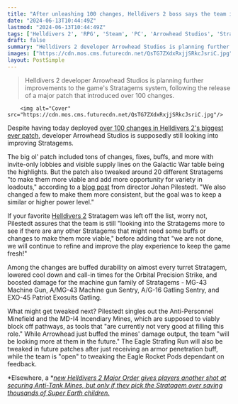 ```yaml
---
title: "After unleashing 100 changes, Helldivers 2 boss says the team is still looking into more Stratagem improvements: 'We are not done'"
date: "2024-06-13T10:44:49Z"
lastmod: "2024-06-13T10:44:49Z"
tags: ['Helldivers 2', 'RPG', 'Steam', 'PC', 'Arrowhead Studios', 'Stratagems', 'Third Person Shooter', 'Patch']
draft: false
summary: "Helldivers 2 developer Arrowhead Studios is planning further improvements to the game's Stratagems system, following the release of a major patch that introduced over 100 changes."
images: ["https://cdn.mos.cms.futurecdn.net/QsTG7ZXdxRxjjSRkcJsriC.jpg"]
layout: PostSimple
---
```

> Helldivers 2 developer Arrowhead Studios is planning further improvements to the game's Stratagems system, following the release of a major patch that introduced over 100 changes.


        <img alt="Cover" src="https://cdn.mos.cms.futurecdn.net/QsTG7ZXdxRxjjSRkcJsriC.jpg"/>
        
Despite having today deployed [over 100 changes in Helldivers 2's biggest ever patch](https://www.gamesradar.com/games/third-person-shooter/helldivers-2s-new-patch-goes-weapons-free-on-buffing-and-nerfing-stratagems-plus-improving-the-galactic-war-table-with-new-supply-lines/), developer Arrowhead Studios is supposedly still looking into improving Stratagems. 

The big ol' patch included tons of changes, fixes, buffs, and more with invite-only lobbies and visible supply lines on the Galactic War table being the highlights. But the patch also tweaked around 20 different Stratagems "to make them more viable and add more opportunity for variety in loadouts," according to a [blog post](https://store.steampowered.com/news/app/553850/view/5998312279129319530?l=english) from director Johan Pilestedt. "We also changed a few to make them more consistent, but the goal was to keep a similar or higher power level."

If your favorite [Helldivers 2](https://www.gamesradar.com/helldivers-2-guide/) Stratagem was left off the list, worry not, Pilestedt assures that the team is still "looking into the Stratagems more to see if there are any other Stratagems that might need some buffs or changes to make them more viable," before adding that "we are not done, we will continue to refine and improve the play experience to keep the game fresh!"

Among the changes are buffed durability on almost every turret Stratagem, lowered cool down and call-in times for the Orbital Precision Strike, and boosted damage for the machine gun family of Stratagems - MG-43 Machine Gun, A/MG-43 Machine gun Sentry, A/G-16 Gatling Sentry, and EXO-45 Patriot Exosuits Gatling.

What might get tweaked next? Pilestedt singles out the Anti-Personnel Minefield and the MD-I4 Incendiary Mines, which are supposed to viably block off pathways, as tools that "are currently not very good at filling this role." While Arrowhead just buffed the mines' damage output, the team "will be looking more at them in the future." The Eagle Strafing Run will also be tweaked in future patches after just receiving an armor penetration buff, while the team is "open" to tweaking the Eagle Rocket Pods dependant on feedback.

*Elsewhere, a *[<em>new Helldivers 2 Major Order gives players another shot at securing Anti-Tank Mines, but only if they pick the Stratagem over saving thousands of Super Earth children.</em>](https://www.gamesradar.com/games/third-person-shooter/new-helldivers-2-major-order-gives-players-another-shot-at-securing-anti-tank-mines-but-only-if-they-pick-the-stratagem-over-saving-thousands-of-super-earth-children/)
        